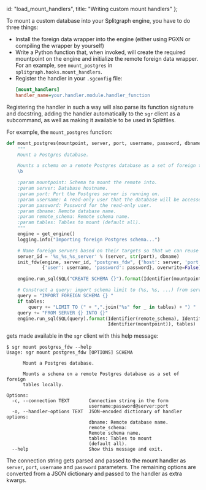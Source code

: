   id: "load_mount_handlers",
  title: "Writing custom mount handlers"
};


To mount a custom database into your Splitgraph engine, you have to do three things:

- Install the foreign data wrapper into the engine (either using PGXN or compiling the wrapper by yourself)
- Write a Python function that, when invoked, will create the required mountpoint on the engine and initialize
  the remote foreign data wrapper. For an example, see `mount_postgres` in `splitgraph.hooks.mount_handlers`.
- Register the handler in your `.sgconfig` file:
  ```ini
  [mount_handlers]
  handler_name=your.handler.module.handler_function
  ```

Registering the handler in such a way will also parse its function signature and docstring, adding the handler automatically to the `sgr` client as a subcommand, as well as making it available to be used in Splitfiles.

For example, the `mount_postgres` function:

```py
def mount_postgres(mountpoint, server, port, username, password, dbname, remote_schema, tables=[]):
    """
    Mount a Postgres database.

    Mounts a schema on a remote Postgres database as a set of foreign tables locally.
    \b

    :param mountpoint: Schema to mount the remote into.
    :param server: Database hostname.
    :param port: Port the Postgres server is running on.
    :param username: A read-only user that the database will be accessed as.
    :param password: Password for the read-only user.
    :param dbname: Remote database name.
    :param remote_schema: Remote schema name.
    :param tables: Tables to mount (default all).
    """
    engine = get_engine()
    logging.info("Importing foreign Postgres schema...")

    # Name foreign servers based on their targets so that we can reuse them.
    server_id = '%s_%s_%s_server' % (server, str(port), dbname)
    init_fdw(engine, server_id, "postgres_fdw", {'host': server, 'port': str(port), 'dbname': dbname},
             {'user': username, 'password': password}, overwrite=False)

    engine.run_sql(SQL("CREATE SCHEMA {}").format(Identifier(mountpoint)))

    # Construct a query: import schema limit to (%s, %s, ...) from server mountpoint_server into mountpoint
    query = "IMPORT FOREIGN SCHEMA {} "
    if tables:
        query += "LIMIT TO (" + ",".join("%s" for _ in tables) + ") "
    query += "FROM SERVER {} INTO {}"
    engine.run_sql(SQL(query).format(Identifier(remote_schema), Identifier(server_id),
                                     Identifier(mountpoint)), tables)
```

gets made available in the `sgr` client with this help message:

```
$ sgr mount postgres_fdw --help
Usage: sgr mount postgres_fdw [OPTIONS] SCHEMA

      Mount a Postgres database.

      Mounts a schema on a remote Postgres database as a set of foreign
      tables locally.

Options:
  -c, --connection TEXT       Connection string in the form
                              username:password@server:port
  -o, --handler-options TEXT  JSON-encoded dictionary of handler options:
                              dbname: Remote database name.
                              remote_schema:
                              Remote schema name.
                              tables: Tables to mount
                              (default all).
  --help                      Show this message and exit.
```

The connection string gets parsed and passed to the mount handler as `server`, `port`, `username` and `password` parameters. The remaining options are converted from a JSON dictionary and passed to the handler as extra kwargs.

